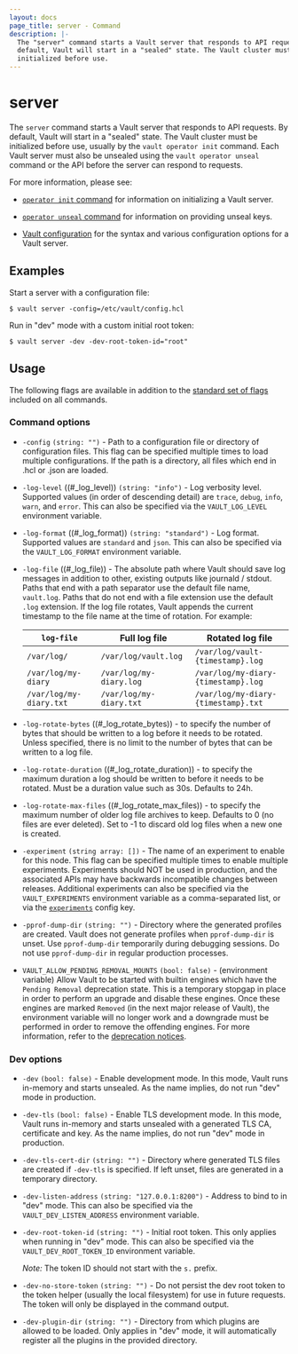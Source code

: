 ```yaml
---
layout: docs
page_title: server - Command
description: |-
  The "server" command starts a Vault server that responds to API requests. By
  default, Vault will start in a "sealed" state. The Vault cluster must be
  initialized before use.
---
```


# server

The `server` command starts a Vault server that responds to API requests. By
default, Vault will start in a "sealed" state. The Vault cluster must be
initialized before use, usually by the `vault operator init` command. Each Vault
server must also be unsealed using the `vault operator unseal` command or the
API before the server can respond to requests.

For more information, please see:

- [`operator init` command](/vault/docs/commands/operator/init) for information
  on initializing a Vault server.

- [`operator unseal` command](/vault/docs/commands/operator/unseal) for
  information on providing unseal keys.

- [Vault configuration](/vault/docs/configuration) for the syntax and
  various configuration options for a Vault server.

## Examples

Start a server with a configuration file:

```shell-session
$ vault server -config=/etc/vault/config.hcl
```

Run in "dev" mode with a custom initial root token:

```shell-session
$ vault server -dev -dev-root-token-id="root"
```

## Usage

The following flags are available in addition to the [standard set of
flags](/vault/docs/commands) included on all commands.

### Command options

- `-config` `(string: "")` - Path to a configuration file or directory of
  configuration files. This flag can be specified multiple times to load
  multiple configurations. If the path is a directory, all files which end in
  .hcl or .json are loaded.

- `-log-level` ((#\_log_level)) `(string: "info")` - Log verbosity level. Supported values (in
  order of descending detail) are `trace`, `debug`, `info`, `warn`, and `error`. This can
  also be specified via the `VAULT_LOG_LEVEL` environment variable.

- `-log-format` ((#\_log_format)) `(string: "standard")` - Log format. Supported values
  are `standard` and `json`. This can also be specified via the
  `VAULT_LOG_FORMAT` environment variable.

- `-log-file` ((#\_log_file)) - The absolute path where Vault should save log
  messages in addition to other, existing outputs like journald / stdout. Paths
  that end with a path separator use the default file name, `vault.log`. Paths
  that do not end with a file extension use the default `.log` extension. If the
  log file rotates, Vault appends the current timestamp to the file name
  at the time of rotation. For example:

  | `log-file`              | Full log file           | Rotated log file                    |
  |-------------------------|-------------------------|-------------------------------------|
  | `/var/log/`             | `/var/log/vault.log`    | `/var/log/vault-{timestamp}.log`    |
  | `/var/log/my-diary`     | `/var/log/my-diary.log` | `/var/log/my-diary-{timestamp}.log` |
  | `/var/log/my-diary.txt` | `/var/log/my-diary.txt` | `/var/log/my-diary-{timestamp}.txt` |

- `-log-rotate-bytes` ((#\_log_rotate_bytes)) - to specify the number of
  bytes that should be written to a log before it needs to be rotated. Unless specified,
  there is no limit to the number of bytes that can be written to a log file.

- `-log-rotate-duration` ((#\_log_rotate_duration)) - to specify the maximum
  duration a log should be written to before it needs to be rotated. Must be a duration
  value such as 30s. Defaults to 24h.

- `-log-rotate-max-files` ((#\_log_rotate_max_files)) - to specify the maximum
  number of older log file archives to keep. Defaults to 0 (no files are ever deleted).
  Set to -1 to discard old log files when a new one is created.

- `-experiment` `(string array: [])` - The name of an experiment to enable for this node.
  This flag can be specified multiple times to enable multiple experiments. Experiments
  should NOT be used in production, and the associated APIs may have backwards incompatible
  changes between releases. Additional experiments can also be specified via the
  `VAULT_EXPERIMENTS` environment variable as a comma-separated list, or via the
  [`experiments`](/vault/docs/configuration#experiments) config key.

- `-pprof-dump-dir` `(string: "")` - Directory where the generated profiles are
  created. Vault does not generate profiles when `pprof-dump-dir` is unset.
  Use `pprof-dump-dir` temporarily during debugging sessions. Do not use
  `pprof-dump-dir` in regular production processes.

- `VAULT_ALLOW_PENDING_REMOVAL_MOUNTS` `(bool: false)` - (environment variable)
  Allow Vault to be started with builtin engines which have the `Pending Removal`
  deprecation state. This is a temporary stopgap in place in order to perform an
  upgrade and disable these engines. Once these engines are marked `Removed` (in
  the next major release of Vault), the environment variable will no longer work
  and a downgrade must be performed in order to remove the offending engines. For
  more information, refer to the [deprecation notices](/vault/docs/updates/deprecation).

### Dev options

- `-dev` `(bool: false)` - Enable development mode. In this mode, Vault runs
  in-memory and starts unsealed. As the name implies, do not run "dev" mode in
  production.

- `-dev-tls` `(bool: false)` - Enable TLS development mode. In this mode, Vault runs
  in-memory and starts unsealed with a generated TLS CA, certificate and key.
  As the name implies, do not run "dev" mode in production.

- `-dev-tls-cert-dir` `(string: "")` - Directory where generated TLS files are created if `-dev-tls` is specified. If left unset, files are generated in a temporary directory.

- `-dev-listen-address` `(string: "127.0.0.1:8200")` - Address to bind to in
  "dev" mode. This can also be specified via the `VAULT_DEV_LISTEN_ADDRESS`
  environment variable.

- `-dev-root-token-id` `(string: "")` - Initial root token. This only applies
  when running in "dev" mode. This can also be specified via the
  `VAULT_DEV_ROOT_TOKEN_ID` environment variable.

  _Note:_ The token ID should not start with the `s.` prefix.

- `-dev-no-store-token` `(string: "")` - Do not persist the dev root token to
  the token helper (usually the local filesystem) for use in future requests.
  The token will only be displayed in the command output.

- `-dev-plugin-dir` `(string: "")` - Directory from which plugins are allowed to be loaded. Only applies in "dev" mode, it will automatically register all the plugins in the provided directory.
